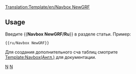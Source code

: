 <noinclude>[[Translation:Template/en/Navbox NewGRF]]</noinclude><noinclude></noinclude>{{en/Navbox|navbar = off
|state = off

|name  = NewGRF/Ru
|group1 = NewGRF/Ru
|list1  = {{en/Nowrap begin}} [[ru/Manual/NewGRF|Общая Документация]] <!--[[NewGRF Documentation]]
                 -->{{en/·w}} [[en/NewGRF Features|Особенности(англ.)]] <!--
                 -->{{en/·w}} [[ru/Попробовать сделать NewGRF|Попробовать сделать NewGRF]] <!--
                 -->{{en/·w}} [[ru/Manual/NewGRF#.D0.90.D0.BA.D1.82.D0.B8.D0.B2.D0.B8.D1.80.D0.BE.D0.B2.D0.B0.D0.BD.D0.B8.D0.B5_NewGRFs|Настройки]] <!--
                 -->{{en/·w}} [[ru/Community/NewGRF/Список NewGRF|Список NewGRF]] <!--
                 -->{{en/·w}} [[ru/Archive/Lists/NewGRF сеты|Список некоторых наборов NewGRF]]<!--
                 -->{{en/·w}} [[ru/Archive/Community/ЧЗВ NewGRF|FAQ]] {{en/Nowrap end}}
}}
<noinclude>
==Usage==
Введите  <nowiki>{{</nowiki>'''Navbox NewGRF/Ru'''<nowiki>}}</nowiki> в разделе статьи. Пример:
<pre>{{ru/Navbox NewGRF}}</pre>

Для создания дополнительного сча таблиц смотрите [[Template:en/Navbox|Template:Navbox(Англ.)]]  для документации.
[[Category:ru/Шаблоны|N]][[Category:ru/Навигация|N]]
</noinclude>